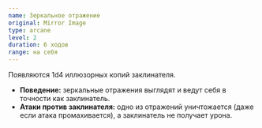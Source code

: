 ```yaml
---
name: Зеркальное отражение
original: Mirror Image
type: arcane
level: 2
duration: 6 ходов
range: на себя
---
```


Появляются 1d4 иллюзорных копий заклинателя.

- **Поведение:** зеркальные отражения выглядят и ведут себя в точности как заклинатель.
- **Атаки против заклинателя:** одно из отражений уничтожается (даже если атака промахивается), а заклинатель не получает урона.
